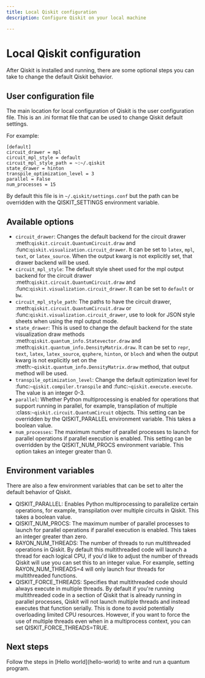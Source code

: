 ```yaml
---
title: Local Qiskit configuration
description: Configure Qiskit on your local machine

---
```

# Local Qiskit configuration

After Qiskit is installed and running, there are some optional steps you can take to change the default Qiskit behavior.

## User configuration file

The main location for local configuration of Qiskit is the user configuration file. This is an .ini format file that can be used to change Qiskit default settings.

For example:

 ```text
[default]
circuit_drawer = mpl
circuit_mpl_style = default
circuit_mpl_style_path = ~:~/.qiskit
state_drawer = hinton
transpile_optimization_level = 3
parallel = False
num_processes = 15
 ```

By default this file is in `~/.qiskit/settings.conf` but the path can be overridden with the QISKIT_SETTINGS environment variable.

## Available options

- `circuit_drawer`: Changes the default backend for the circuit drawer :meth:`qiskit.circuit.QuantumCircuit.draw` and :func:`qiskit.visualization.circuit_drawer`. It can be set to `latex`, `mpl`, `text`, or `latex_source`. When the output kwarg is not explicitly set, that drawer backend will be used.
- `circuit_mpl_style`: The default style sheet used for the mpl output backend for the circuit drawer :meth:`qiskit.circuit.QuantumCircuit.draw` and :func:`qiskit.visualization.circuit_drawer`. It can be set to `default` or `bw`.
- `circuit_mpl_style_path`: The paths to have the circuit drawer, :meth:`qiskit.circuit.QuantumCircuit.draw` or :func:`qiskit.visualization.circuit_drawer`, use to look for JSON style sheets when using the mpl output mode.
- `state_drawer`: This is used to change the default backend for the state visualization draw methods :meth:`qiskit.quantum_info.Statevector.draw` and :meth:`qiskit.quantum_info.DensityMatrix.draw`. It can be set to `repr`, `text`, `latex`, `latex_source`, `qsphere`, `hinton`, or `bloch` and when the output kwarg is not explicitly set on the :meth:`~qiskit.quantum_info.DensityMatrix.draw` method, that output method will be used.
- `transpile_optimization_level`: Change the default optimization level for :func:`~qiskit.compiler.transpile` and :func:`~qiskit.execute.execute`. The value is an integer 0-3.
- `parallel`: Whether Python multiprocessing is enabled for operations that support running in parallel, for example, transpilation of multiple :class:`~qiskit.circuit.QuantumCircuit` objects. This setting can be overridden by the QISKIT_PARALLEL environment variable. This takes a boolean value.
- `num_processes`: The maximum number of parallel processes to launch for parallel operations if parallel execution is enabled. This setting can be overridden by the QISKIT_NUM_PROCS environment variable. This option takes an integer greater than 0. 

## Environment variables

There are also a few environment variables that can be set to alter the default behavior of Qiskit.

- QISKIT_PARALLEL: Enables Python multiprocessing to parallelize certain operations, for example, transpilation over multiple circuits in Qiskit. This takes a boolean value.
- QISKIT_NUM_PROCS: The maximum number of parallel processes to launch for parallel operations if parallel execution is enabled. This takes an integer greater than zero.
- RAYON_NUM_THREADS: The number of threads to run multithreaded operations in Qiskit. By default this multithreaded code will launch a thread for each logical CPU, if you'd like to adjust the number of threads Qiskit will use you can set this to an integer value. For example, setting RAYON_NUM_THREADS=4 will only launch four threads for multithreaded functions. 
- QISKIT_FORCE_THREADS: Specifies that multithreaded code should always execute in multiple threads. By default if you're running multithreaded code in a section of Qiskit that is already running in parallel processes, Qiskit will not launch multiple threads and instead executes that function serially. This is done to avoid potentially overloading limited CPU resources. However, if you want to force the use of multiple threads even when in a multiprocess context, you can set QISKIT_FORCE_THREADS=TRUE.



## Next steps

<Admonition type="tip" title="Recommendation">
    Follow the steps in [Hello world](hello-world) to write and run a quantum program.
</Admonition>
